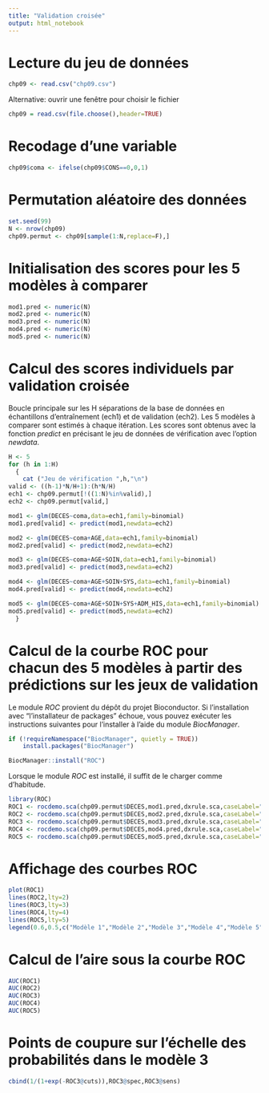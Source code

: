 ```yaml
---
title: "Validation croisée"
output: html_notebook
---
```

# Lecture du jeu de données
```r
chp09 <- read.csv("chp09.csv")
```

Alternative: ouvrir une fenêtre pour choisir le fichier
```r
chp09 = read.csv(file.choose(),header=TRUE)
```

# Recodage d'une variable
```r
chp09$coma <- ifelse(chp09$CONS==0,0,1)
```

# Permutation aléatoire des données
```r
set.seed(99)
N <- nrow(chp09)
chp09.permut <- chp09[sample(1:N,replace=F),]
```

# Initialisation des scores pour les 5 modèles à comparer
```r
mod1.pred <- numeric(N)
mod2.pred <- numeric(N)
mod3.pred <- numeric(N)
mod4.pred <- numeric(N)
mod5.pred <- numeric(N)
```
# Calcul des scores individuels par validation croisée

Boucle principale sur les H séparations de la base de données en échantillons d'entraînement (ech1) et de validation (ech2). Les 5 modèles à comparer sont estimés à chaque itération. Les scores sont obtenus avec la fonction *predict* en précisant le jeu de données de vérification avec l'option *newdata*.
```r
H <- 5
for (h in 1:H)
  {
    cat ("Jeu de vérification ",h,"\n")
valid <- ((h-1)*N/H+1):(h*N/H)
ech1 <- chp09.permut[!((1:N)%in%valid),]
ech2 <- chp09.permut[valid,]

mod1 <- glm(DECES~coma,data=ech1,family=binomial)
mod1.pred[valid] <- predict(mod1,newdata=ech2)

mod2 <- glm(DECES~coma+AGE,data=ech1,family=binomial)
mod2.pred[valid] <- predict(mod2,newdata=ech2)

mod3 <- glm(DECES~coma+AGE+SOIN,data=ech1,family=binomial)
mod3.pred[valid] <- predict(mod3,newdata=ech2)

mod4 <- glm(DECES~coma+AGE+SOIN+SYS,data=ech1,family=binomial)
mod4.pred[valid] <- predict(mod4,newdata=ech2)

mod5 <- glm(DECES~coma+AGE+SOIN+SYS+ADM_HIS,data=ech1,family=binomial)
mod5.pred[valid] <- predict(mod5,newdata=ech2)
  }

```

# Calcul de la courbe ROC pour chacun des 5 modèles à partir des prédictions sur les jeux de validation

Le module *ROC* provient du dépôt du projet Bioconductor. Si l'installation avec "l'installateur de packages" échoue, vous pouvez exécuter les instructions suivantes pour l'installer à l'aide du module *BiocManager*.
```r
if (!requireNamespace("BiocManager", quietly = TRUE))
    install.packages("BiocManager")

BiocManager::install("ROC")
```
Lorsque le module *ROC* est installé, il suffit de le charger comme d'habitude.
```r
library(ROC)
ROC1 <- rocdemo.sca(chp09.permut$DECES,mod1.pred,dxrule.sca,caseLabel="Décès",markerLabel="")
ROC2 <- rocdemo.sca(chp09.permut$DECES,mod2.pred,dxrule.sca,caseLabel="Décès",markerLabel="")
ROC3 <- rocdemo.sca(chp09.permut$DECES,mod3.pred,dxrule.sca,caseLabel="Décès",markerLabel="")
ROC4 <- rocdemo.sca(chp09.permut$DECES,mod4.pred,dxrule.sca,caseLabel="Décès",markerLabel="")
ROC5 <- rocdemo.sca(chp09.permut$DECES,mod5.pred,dxrule.sca,caseLabel="Décès",markerLabel="")
```
# Affichage des courbes ROC
```r
plot(ROC1)
lines(ROC2,lty=2)
lines(ROC3,lty=3)
lines(ROC4,lty=4)
lines(ROC5,lty=5)
legend(0.6,0.5,c("Modèle 1","Modèle 2","Modèle 3","Modèle 4","Modèle 5"),lty=1:5)
```

# Calcul de l'aire sous la courbe ROC
```r
AUC(ROC1)
AUC(ROC2)
AUC(ROC3)
AUC(ROC4)
AUC(ROC5)
```
# Points de coupure sur l'échelle des probabilités dans le modèle 3
```r
cbind(1/(1+exp(-ROC3@cuts)),ROC3@spec,ROC3@sens)
```

